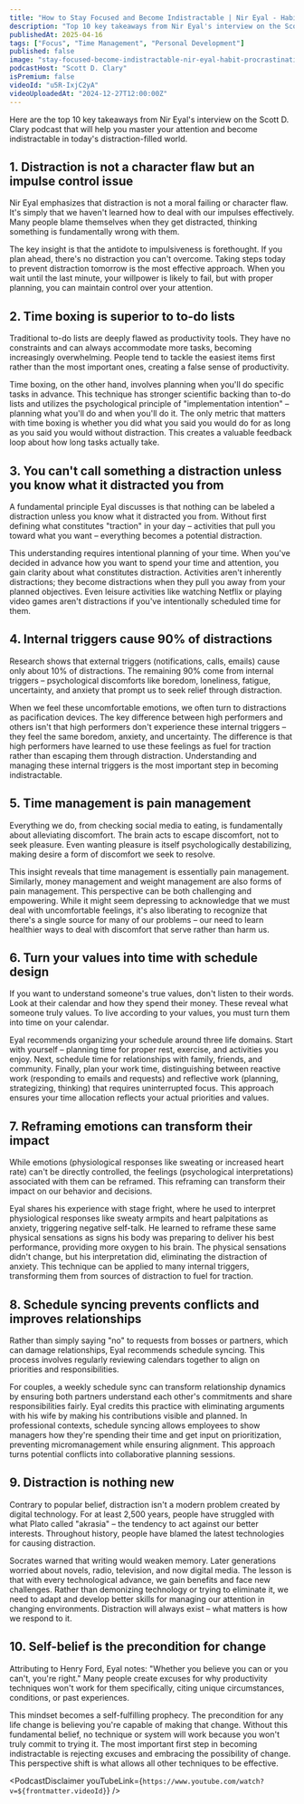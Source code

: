```yaml
---
title: "How to Stay Focused and Become Indistractable | Nir Eyal - Habit & Procrastination Expert"
description: "Top 10 key takeaways from Nir Eyal's interview on the Scott D. Clary podcast that will help you master your attention and become indistractable in today's distraction-filled world."
publishedAt: 2025-04-16
tags: ["Focus", "Time Management", "Personal Development"]
published: false
image: "stay-focused-become-indistractable-nir-eyal-habit-procrastination-expert.jpg"
podcastHost: "Scott D. Clary"
isPremium: false
videoId: "u5R-IxjC2yA"
videoUploadedAt: "2024-12-27T12:00:00Z"
---
```



<PodcastSummaryPageLayout frontmatter={frontmatter}>

Here are the top 10 key takeaways from Nir Eyal's interview on the Scott D. Clary podcast that will help you master your attention and become indistractable in today's distraction-filled world.

## 1. Distraction is not a character flaw but an impulse control issue

Nir Eyal emphasizes that distraction is not a moral failing or character flaw. It's simply that we haven't learned how to deal with our impulses effectively. Many people blame themselves when they get distracted, thinking something is fundamentally wrong with them.

The key insight is that the antidote to impulsiveness is forethought. If you plan ahead, there's no distraction you can't overcome. Taking steps today to prevent distraction tomorrow is the most effective approach. When you wait until the last minute, your willpower is likely to fail, but with proper planning, you can maintain control over your attention.

## 2. Time boxing is superior to to-do lists

Traditional to-do lists are deeply flawed as productivity tools. They have no constraints and can always accommodate more tasks, becoming increasingly overwhelming. People tend to tackle the easiest items first rather than the most important ones, creating a false sense of productivity.

Time boxing, on the other hand, involves planning when you'll do specific tasks in advance. This technique has stronger scientific backing than to-do lists and utilizes the psychological principle of "implementation intention" – planning what you'll do and when you'll do it. The only metric that matters with time boxing is whether you did what you said you would do for as long as you said you would without distraction. This creates a valuable feedback loop about how long tasks actually take.

## 3. You can't call something a distraction unless you know what it distracted you from

A fundamental principle Eyal discusses is that nothing can be labeled a distraction unless you know what it distracted you from. Without first defining what constitutes "traction" in your day – activities that pull you toward what you want – everything becomes a potential distraction.

This understanding requires intentional planning of your time. When you've decided in advance how you want to spend your time and attention, you gain clarity about what constitutes distraction. Activities aren't inherently distractions; they become distractions when they pull you away from your planned objectives. Even leisure activities like watching Netflix or playing video games aren't distractions if you've intentionally scheduled time for them.

## 4. Internal triggers cause 90% of distractions

Research shows that external triggers (notifications, calls, emails) cause only about 10% of distractions. The remaining 90% come from internal triggers – psychological discomforts like boredom, loneliness, fatigue, uncertainty, and anxiety that prompt us to seek relief through distraction.

When we feel these uncomfortable emotions, we often turn to distractions as pacification devices. The key difference between high performers and others isn't that high performers don't experience these internal triggers – they feel the same boredom, anxiety, and uncertainty. The difference is that high performers have learned to use these feelings as fuel for traction rather than escaping them through distraction. Understanding and managing these internal triggers is the most important step in becoming indistractable.

## 5. Time management is pain management

Everything we do, from checking social media to eating, is fundamentally about alleviating discomfort. The brain acts to escape discomfort, not to seek pleasure. Even wanting pleasure is itself psychologically destabilizing, making desire a form of discomfort we seek to resolve.

This insight reveals that time management is essentially pain management. Similarly, money management and weight management are also forms of pain management. This perspective can be both challenging and empowering. While it might seem depressing to acknowledge that we must deal with uncomfortable feelings, it's also liberating to recognize that there's a single source for many of our problems – our need to learn healthier ways to deal with discomfort that serve rather than harm us.

## 6. Turn your values into time with schedule design

If you want to understand someone's true values, don't listen to their words. Look at their calendar and how they spend their money. These reveal what someone truly values. To live according to your values, you must turn them into time on your calendar.

Eyal recommends organizing your schedule around three life domains. Start with yourself – planning time for proper rest, exercise, and activities you enjoy. Next, schedule time for relationships with family, friends, and community. Finally, plan your work time, distinguishing between reactive work (responding to emails and requests) and reflective work (planning, strategizing, thinking) that requires uninterrupted focus. This approach ensures your time allocation reflects your actual priorities and values.

## 7. Reframing emotions can transform their impact

While emotions (physiological responses like sweating or increased heart rate) can't be directly controlled, the feelings (psychological interpretations) associated with them can be reframed. This reframing can transform their impact on our behavior and decisions.

Eyal shares his experience with stage fright, where he used to interpret physiological responses like sweaty armpits and heart palpitations as anxiety, triggering negative self-talk. He learned to reframe these same physical sensations as signs his body was preparing to deliver his best performance, providing more oxygen to his brain. The physical sensations didn't change, but his interpretation did, eliminating the distraction of anxiety. This technique can be applied to many internal triggers, transforming them from sources of distraction to fuel for traction.

## 8. Schedule syncing prevents conflicts and improves relationships

Rather than simply saying "no" to requests from bosses or partners, which can damage relationships, Eyal recommends schedule syncing. This process involves regularly reviewing calendars together to align on priorities and responsibilities.

For couples, a weekly schedule sync can transform relationship dynamics by ensuring both partners understand each other's commitments and share responsibilities fairly. Eyal credits this practice with eliminating arguments with his wife by making his contributions visible and planned. In professional contexts, schedule syncing allows employees to show managers how they're spending their time and get input on prioritization, preventing micromanagement while ensuring alignment. This approach turns potential conflicts into collaborative planning sessions.

## 9. Distraction is nothing new

Contrary to popular belief, distraction isn't a modern problem created by digital technology. For at least 2,500 years, people have struggled with what Plato called "akrasia" – the tendency to act against our better interests. Throughout history, people have blamed the latest technologies for causing distraction.

Socrates warned that writing would weaken memory. Later generations worried about novels, radio, television, and now digital media. The lesson is that with every technological advance, we gain benefits and face new challenges. Rather than demonizing technology or trying to eliminate it, we need to adapt and develop better skills for managing our attention in changing environments. Distraction will always exist – what matters is how we respond to it.

## 10. Self-belief is the precondition for change

Attributing to Henry Ford, Eyal notes: "Whether you believe you can or you can't, you're right." Many people create excuses for why productivity techniques won't work for them specifically, citing unique circumstances, conditions, or past experiences.

This mindset becomes a self-fulfilling prophecy. The precondition for any life change is believing you're capable of making that change. Without this fundamental belief, no technique or system will work because you won't truly commit to trying it. The most important first step in becoming indistractable is rejecting excuses and embracing the possibility of change. This perspective shift is what allows all other techniques to be effective.

<PodcastDisclaimer
  youTubeLink={`https://www.youtube.com/watch?v=${frontmatter.videoId}`}
/>

</PodcastSummaryPageLayout>
